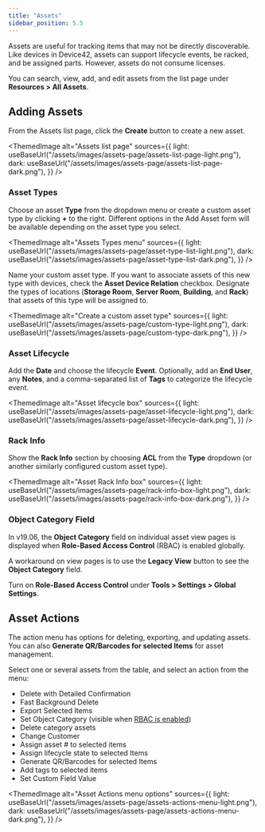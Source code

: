 ```yaml
---
title: "Assets"
sidebar_position: 5.5
---
```



Assets are useful for tracking items that may not be directly discoverable. Like devices in Device42, assets can support lifecycle events, be racked, and be assigned parts. However, assets do not consume licenses.

You can search, view, add, and edit assets from the list page under **Resources > All Assets**. 

## Adding Assets

From the Assets list page, click the **Create** button to create a new asset.

<ThemedImage
  alt="Assets list page"
  sources={{
    light: useBaseUrl("/assets/images/assets-page/assets-list-page-light.png"),
    dark: useBaseUrl("/assets/images/assets-page/assets-list-page-dark.png"),
  }}
/>

### Asset Types

Choose an asset **Type** from the dropdown menu or create a custom asset type by clicking **+** to the right. Different options in the Add Asset form will be available depending on the asset type you select.

<ThemedImage
  alt="Assets Types menu"
  sources={{
    light: useBaseUrl("/assets/images/assets-page/asset-type-list-light.png"),
    dark: useBaseUrl("/assets/images/assets-page/asset-type-list-dark.png"),
  }}
/>

Name your custom asset type. If you want to associate assets of this new type with devices, check the **Asset Device Relation** checkbox. Designate the types of locations (**Storage Room**, **Server Room**, **Building**, and **Rack**) that assets of this type will be assigned to.

<ThemedImage
  alt="Create a custom asset type"
  sources={{
    light: useBaseUrl("/assets/images/assets-page/custom-type-light.png"),
    dark: useBaseUrl("/assets/images/assets-page/custom-type-dark.png"),
  }}
/>

### Asset Lifecycle

Add the **Date** and choose the lifecycle **Event**. Optionally, add an **End User**, any **Notes**, and a comma-separated list of **Tags** to categorize the lifecycle event.

<ThemedImage
  alt="Asset lifecycle box"
  sources={{
    light: useBaseUrl("/assets/images/assets-page/asset-lifecycle-light.png"),
    dark: useBaseUrl("/assets/images/assets-page/asset-lifecycle-dark.png"),
  }}
/>

### Rack Info

Show the **Rack Info** section by choosing **ACL** from the **Type** dropdown (or another similarly configured custom asset type).

<ThemedImage
  alt="Asset Rack Info box"
  sources={{
    light: useBaseUrl("/assets/images/assets-page/rack-info-box-light.png"),
    dark: useBaseUrl("/assets/images/assets-page/rack-info-box-dark.png"),
  }}
/>

### Object Category Field

In v19.06, the **Object Category** field on individual asset view pages is displayed when **Role-Based Access Control** (RBAC) is enabled globally.

A workaround on view pages is to use the **Legacy View** button to see the **Object Category** field.

Turn on **Role-Based Access Control** under **Tools > Settings > Global Settings**.

## Asset Actions

The action menu has options for deleting, exporting, and updating assets. You can also **Generate QR/Barcodes for selected Items** for asset management.

Select one or several assets from the table, and select an action from the menu:
- Delete with Detailed Confirmation
- Fast Background Delete
- Export Selected Items
- Set Object Category (visible when [RBAC is enabled](#object-category-field))
- Delete category assets
- Change Customer
- Assign asset # to selected items
- Assign lifecycle state to selected Items
- Generate QR/Barcodes for selected Items
- Add tags to selected items
- Set Custom Field Value

<ThemedImage
  alt="Asset Actions menu options"
  sources={{
    light: useBaseUrl("/assets/images/assets-page/assets-actions-menu-light.png"),
    dark: useBaseUrl("/assets/images/assets-page/assets-actions-menu-dark.png"),
  }}
/>
